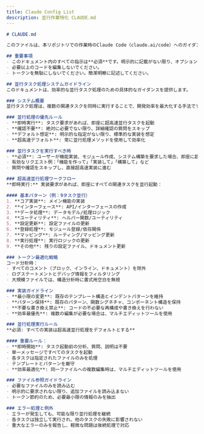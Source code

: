 ```yaml
---
title: Claude Config List
description: 並行作業特化 CLAUDE.md
---
```


```md
# CLAUDE.md

このファイルは、本リポジトリでの作業時のClaude Code（claude.ai/code）へのガイダンスを提供します。

## 重要事項
- このドキュメント内のすべての指示は**必須**です。明示的に記載がない限り、オプションではありません。
- 必要以上のコードを編集しないでください。
- トークンを無駄にしないでください。簡潔明瞭に記述してください。

## 並行タスク処理システムガイドライン
このドキュメントは、効率的な並行タスク処理のための具体的なガイダンスを提供します。

### システム概要
並行タスク処理は、複数の関連タスクを同時に実行することで、開発効率を最大化する手法です。

### 並行処理の優先ルール
- **即時実行**: タスク要求があれば、即座に超高速並行タスクを起動
- **確認不要**: 絶対に必要でない限り、詳細確認の質問をスキップ
- **デフォルト想定**: 明示的な指定がない限り、標準的な実装を想定
- **超高速デフォルト**: 常に並行処理メソッドを使用して効率化

### 並行タスクを実行すべき時
- **必須**: ユーザーが機能実装、モジュール作成、システム構築を要求した場合、即座に超高速並行実行を開始
- 有効なリクエスト例：「機能を作って」「実装して」「構築して」など
- 質問や確認をスキップし、直接超高速実装に進む

### 超高速並行処理ワークフロー
**即時実行:** 実装要求があれば、即座にすべての関連タスクを並行起動：

#### 基本パターン（例：9タスク並行）
1. **コア実装**: メイン機能の実装
2. **インターフェース**: API/インターフェースの作成
3. **データ処理**: データモデル/処理ロジック
4. **ユーティリティ**: ヘルパー関数/ユーティリティ
5. **設定更新**: 設定ファイルの更新
6. **登録処理**: モジュール登録/依存関係
7. **マッピング**: ルーティング/マッピング更新
8. **実行処理**: 実行ロジックの更新
9. **その他**: 残りの設定ファイル、ドキュメント更新

### トークン最適化戦略
コード分析時：
- すべてのコメント（ブロック、インライン、ドキュメント）を除外
- ログステートメントとデバッグ情報をフィルタリング
- 大規模ファイルでは、構造分析時に書式用空白を無視

### 実装ガイドライン
- **最小限の変更**: 既存のテンプレート構造とインデントパターンを維持
- **パターン保持**: 既存のパターン、関数シグネチャ、コンポーネント構造を保持
- **不要な書き換え禁止**: コードの不必要な再構成や書き換えを行わない
- **効率最優先**: 複数の編集が必要な場合は、マルチエディットツールを使用

### 並行処理実行ルール
**必須: すべての実装は超高速並行処理をデフォルトとする**

#### 重要ルール：
- **即時開始**: タスク起動前の分析、質問、説明は不要
- 単一メッセージですべてのタスクを起動
- 各タスクは指定されたファイルのみを処理
- テンプレートとパターンを厳守
- **効率最適化**: 同一ファイルへの複数編集時は、マルチエディットツールを使用

### ファイル参照ガイドライン
- 必要なファイルのみを読み込む
- 明示的に要求されない限り、追加ファイルを読み込まない
- トークン節約のため、必要最小限の情報のみを抽出

### エラー処理と例外
- エラーが発生しても、可能な限り並行処理を継続
- 各タスクは独立して実行され、他のタスクの失敗に影響されない
- 重大なエラーのみを報告し、軽微な問題は後続処理で対応

```
